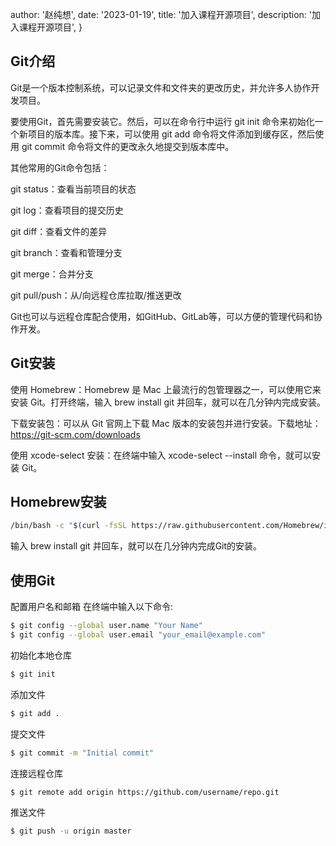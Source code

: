 
  author: '赵纯想',
  date: '2023-01-19',
  title: '加入课程开源项目',
  description:
    '加入课程开源项目',
}


## **Git介绍**

Git是一个版本控制系统，可以记录文件和文件夹的更改历史，并允许多人协作开发项目。

要使用Git，首先需要安装它。然后，可以在命令行中运行 git init 命令来初始化一个新项目的版本库。接下来，可以使用 git add 命令将文件添加到缓存区，然后使用 git commit 命令将文件的更改永久地提交到版本库中。

其他常用的Git命令包括：

git status：查看当前项目的状态

git log：查看项目的提交历史

git diff：查看文件的差异

git branch：查看和管理分支

git merge：合并分支

git pull/push：从/向远程仓库拉取/推送更改

Git也可以与远程仓库配合使用，如GitHub、GitLab等，可以方便的管理代码和协作开发。


## **Git安装**

使用 Homebrew：Homebrew 是 Mac 上最流行的包管理器之一，可以使用它来安装 Git。打开终端，输入 brew install git 并回车，就可以在几分钟内完成安装。

下载安装包：可以从 Git 官网上下载 Mac 版本的安装包并进行安装。下载地址：https://git-scm.com/downloads

使用 xcode-select 安装：在终端中输入 xcode-select --install 命令，就可以安装 Git。

## **Homebrew安装**
```bash
/bin/bash -c "$(curl -fsSL https://raw.githubusercontent.com/Homebrew/install/main/install.sh)"
```
输入 brew install git 并回车，就可以在几分钟内完成Git的安装。

## **使用Git**


配置用户名和邮箱
在终端中输入以下命令:

```bash
$ git config --global user.name "Your Name"
$ git config --global user.email "your_email@example.com"
```

初始化本地仓库

```bash
$ git init
```

添加文件
```bash
$ git add .
```

提交文件
```bash
$ git commit -m "Initial commit"
```

连接远程仓库
```bash
$ git remote add origin https://github.com/username/repo.git
```

推送文件
```bash
$ git push -u origin master
```